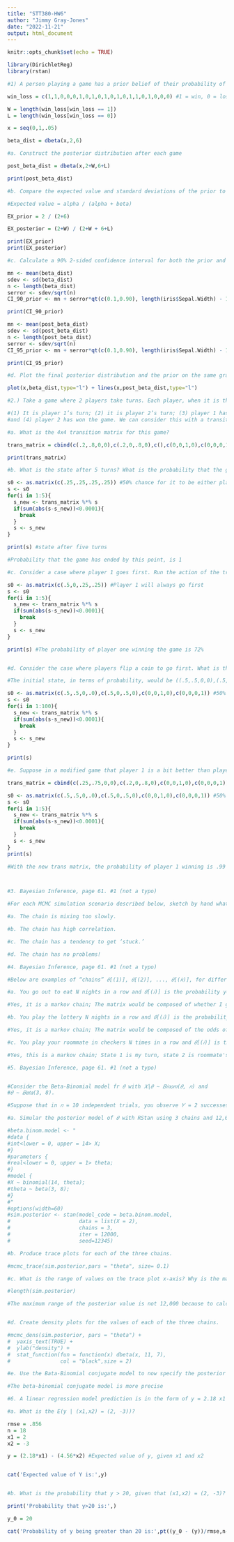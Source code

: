 ---
title: "STT380-HW6"
author: "Jimmy Gray-Jones"
date: "2022-11-21"
output: html_document
---

```{r setup, include=FALSE}
knitr::opts_chunk$set(echo = TRUE)

library(DirichletReg)
library(rstan)
```

```{r}
#1) A person playing a game has a prior belief of their probability of winning the game as a Beta(2, 6) distribution. The person plays 20 games, with the results as follows: WWLLLWLWLWLWLWWLWLLL

win_loss = c(1,1,0,0,0,1,0,1,0,1,0,1,0,1,1,0,1,0,0,0) #1 = win, 0 = loss

W = length(win_loss[win_loss == 1])
L = length(win_loss[win_loss == 0])

x = seq(0,1,.05)

beta_dist = dbeta(x,2,6)

#a. Construct the posterior distribution after each game

post_beta_dist = dbeta(x,2+W,6+L)

print(post_beta_dist)

#b. Compare the expected value and standard deviations of the prior to the final posterior.

#Expected value = alpha / (alpha + beta)

EX_prior = 2 / (2+6)

EX_posterior = (2+W) / (2+W + 6+L)

print(EX_prior)
print(EX_posterior)

#c. Calculate a 90% 2-sided confidence interval for both the prior and posterior.

mn <- mean(beta_dist)
sdev <- sd(beta_dist)
n <- length(beta_dist)
serror <- sdev/sqrt(n)
CI_90_prior <- mn + serror*qt(c(0.1,0.90), length(iris$Sepal.Width) - 1)

print(CI_90_prior)

mn <- mean(post_beta_dist)
sdev <- sd(post_beta_dist)
n <- length(post_beta_dist)
serror <- sdev/sqrt(n)
CI_95_prior <- mn + serror*qt(c(0.1,0.90), length(iris$Sepal.Width) - 1)

print(CI_95_prior)

#d. Plot the final posterior distribution and the prior on the same graph.

plot(x,beta_dist,type="l") + lines(x,post_beta_dist,type="l")
```



```{r}
#2.) Take a game where 2 players take turns. Each player, when it is their turn, has a 20% chance of winning the game. There are 4 states: 

#(1) It is player 1’s turn; (2) it is player 2’s turn; (3) player 1 has won the game; 
#and (4) player 2 has won the game. We can consider this with a transition matrix.

#a. What is the 4x4 transition matrix for this game?

trans_matrix = cbind(c(.2,.8,0,0),c(.2,0,.8,0),c(),c(0,0,1,0),c(0,0,0,1)) #p1 winning / losing, p2 winning / losing, 3rd/4th rows = p1/p2 wins

print(trans_matrix)

#b. What is the state after 5 turns? What is the probability that the game has ended by that point?

s0 <- as.matrix(c(.25,.25,.25,.25)) #50% chance for it to be either player 1's turn or player 2's turn, #50% chance to win
s <- s0
for(i in 1:5){
  s_new <- trans_matrix %*% s
  if(sum(abs(s-s_new))<0.0001){
    break
  }
  s <- s_new
}

print(s) #state after five turns

#Probability that the game has ended by this point, is 1

#c. Consider a case where player 1 goes first. Run the action of the transition matrix many times to determine the probability that player 1 wins the game.

s0 <- as.matrix(c(.5,0,.25,.25)) #Player 1 will always go first
s <- s0
for(i in 1:5){
  s_new <- trans_matrix %*% s
  if(sum(abs(s-s_new))<0.0001){
    break
  }
  s <- s_new
}

print(s) #The probability of player one winning the game is 72%


#d. Consider the case where players flip a coin to go first. What is the initial state, in terms of probabilities of being in each state? Confirm that each player has a 50% chance of winning.

#The initial state, in terms of probability, would be ((.5,.5,0,0),(.5,0,.5,0),(0,0,1,0),(0,0,0,1))

s0 <- as.matrix(c(.5,.5,0,.0),c(.5,0,.5,0),c(0,0,1,0),c(0,0,0,1)) #50% chance for either player to go first, 50% chance for either player to win
s <- s0
for(i in 1:100){
  s_new <- trans_matrix %*% s
  if(sum(abs(s-s_new))<0.0001){
    break
  }
  s <- s_new
}

print(s)

#e. Suppose in a modified game that player 1 is a bit better than player 2, so that player 1 has a 25% chance winning of their turn (player 2 still has a 20% chance). What is the transition matrix? Consider the initial state from (d). What is the probability of player 1 winning?

trans_matrix = cbind(c(.25,.75,0,0),c(.2,0,.8,0),c(0,0,1,0),c(0,0,0,1))

s0 <- as.matrix(c(.5,.5,0,.0),c(.5,0,.5,0),c(0,0,1,0),c(0,0,0,1)) #50% chance for either player to go first, 50% chance for either player to win
s <- s0
for(i in 1:5){
  s_new <- trans_matrix %*% s
  if(sum(abs(s-s_new))<0.0001){
    break
  }
  s <- s_new
}
print(s)

#With the new trans matrix, the probability of player 1 winning is .99




```

```{r}
#3. Bayesian Inference, page 61. #1 (not a typo)

#For each MCMC simulation scenario described below, sketch by hand what a single chain trace plot might look like for each simulation.

#a. The chain is mixing too slowly.

#b. The chain has high correlation.

#c. The chain has a tendency to get ‘stuck.’

#d. The chain has no problems!

```

```{r}
#4. Bayesian Inference, page 61. #1 (not a typo)

#Below are examples of “chains” 𝜃[(1)], 𝜃[(2)], ..., 𝜃[(𝑘)], for different parameters. For each example, determine whether the given chain is a Markov-chain. Explain:

#a. You go out to eat N nights in a row and 𝜃[(𝑖)] is the probability you go to a Thai restaurant on day 𝑖.

#Yes, it is a markov chain; The matrix would be composed of whether I go to the restaurant or not, with 7 different states (one for each day) and the probability of going vs not going

#b. You play the lottery N nights in a row and 𝜃[(𝑖)] is the probability you win the lottery on day 𝑖.

#Yes, it is a markov chain; The matrix would be composed of the odds of winning vs. losing, and the initial state would be either 0 or 1 days

#c. You play your roommate in checkers N times in a row and 𝜃[(𝑖)] is the probability you win game 𝑖.

#Yes, this is a markov chain; State 1 is my turn, state 2 is roommate's turn, state 3 is I win, state 4 is he wins. The initial states would either be the probabilities of winning a game of checkers, and/or the number of checkers games played

```


```{r}
#5. Bayesian Inference, page 61. #1 (not a typo)


#Consider the Beta-Binomial model fr 𝜃 with 𝑋|𝜃 ∼ 𝐵𝑖𝑛𝑜𝑚(𝜃, 𝑛) and 
#𝜃 ∼ 𝐵𝑒𝑡𝑎(3, 8). 

#Suppose that in 𝑛 = 10 independent trials, you observe 𝑌 = 2 successes.

#a. Simular the posterior model of 𝜃 with RStan using 3 chains and 12,000 interations per chain.

#beta.binom.model <- "
#data {
#int<lower = 0, upper = 14> X;
#}
#parameters {
#real<lower = 0, upper = 1> theta;
#}
#model {
#X ~ binomial(14, theta);
#theta ~ beta(3, 8);
#}
#"
#options(width=60)
#sim.posterior <- stan(model_code = beta.binom.model,
#                      data = list(X = 2),
#                      chains = 3,
#                      iter = 12000,
#                      seed=12345)

#b. Produce trace plots for each of the three chains.

#mcmc_trace(sim.posterior,pars = "theta", size= 0.1)

#c. What is the range of values on the trace plot x-axis? Why is the maximum value of this range not 12,000?

#length(sim.posterior)

#The maximum range of the posterior value is not 12,000 because to calculate the range of values, it is the size of the dataset subtracted from the number of coefficients


#d. Create density plots for the values of each of the three chains.

#mcmc_dens(sim.posterior, pars = "theta") +
#  yaxis_text(TRUE) +
#  ylab("density") +
#  stat_function(fun = function(x) dbeta(x, 11, 7),
#                col = "black",size = 2)

#e. Use the Bata-Binomial conjugate model to now specify the posterior dis-tribution of 𝜃. How does your MCMC approximation compare to the analytically-derived model?

#The beta-binomial conjugate model is more precise

```

```{r}
#6. A linear regression model prediction is in the form of y = 2.18 x1 – 4.56x2. The regression was run on 18 data points. The root mean square error of the residuals is 0.856.

#a. What is the E(y | (x1,x2) = (2, -3))?

rmse = .856
n = 18
x1 = 2
x2 = -3

y = (2.18*x1) - (4.56*x2) #Expected value of y, given x1 and x2


cat('Expected value of Y is:',y) 


#b. What is the probability that y > 20, given that (x1,x2) = (2, -3)?

print('Probability that y>20 is:',)

y_0 = 20

cat('Probability of y being greater than 20 is:',pt((y_0 - (y))/rmse,n-1))


``` 


